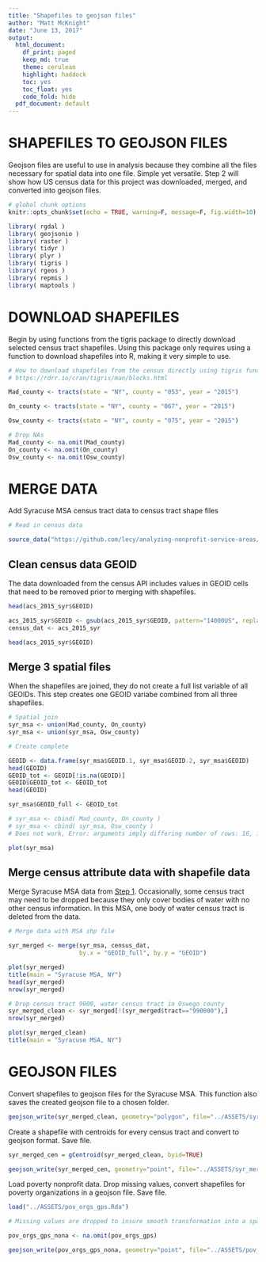 ```yaml
---
title: "Shapefiles to geojson files"
author: "Matt McKnight"
date: "June 13, 2017"
output:
  html_document:
    df_print: paged
    keep_md: true
    theme: cerulean
    highlight: haddock
    toc: yes
    toc_float: yes
    code_fold: hide
  pdf_document: default
---
```


# SHAPEFILES TO GEOJSON FILES

Geojson files are useful to use in analysis because they combine all the files necessary for spatial data into one file. Simple yet versatile. Step 2 will show how US census data for this project was downloaded, merged, and converted into geojson files.

```r

# global chunk options
knitr::opts_chunk$set(echo = TRUE, warning=F, message=F, fig.width=10)

library( rgdal )
library( geojsonio )
library( raster )
library( tidyr )
library( plyr )
library( tigris )
library( rgeos )
library( repmis )
library( maptools )

```


# DOWNLOAD SHAPEFILES 

Begin by using functions from the tigris package to directly download selected census tract shapefiles. Using this package only requires using a function to download shapefiles into R, making it very simple to use.

```r

# How to download shapefiles from the census directly using tigris functions
# https://rdrr.io/cran/tigris/man/blocks.html

Mad_county <- tracts(state = "NY", county = "053", year = "2015")

On_county <- tracts(state = "NY", county = "067", year = "2015")

Osw_county <- tracts(state = "NY", county = "075", year = "2015")

# Drop NAs
Mad_county <- na.omit(Mad_county)
On_county <- na.omit(On_county)
Osw_county <- na.omit(Osw_county)

```

# MERGE DATA

Add Syracuse MSA census tract data to census tract shape files

```r

# Read in census data

source_data("https://github.com/lecy/analyzing-nonprofit-service-areas/blob/master/ASSETS/acs_2015_syr.Rda?raw=true")

```

## Clean census data GEOID

The data downloaded from the census API includes values in GEOID cells that need to be removed prior to merging with shapefiles.

```r

head(acs_2015_syr$GEOID)

acs_2015_syr$GEOID <- gsub(acs_2015_syr$GEOID, pattern="14000US", replacement="")
census_dat <- acs_2015_syr

head(acs_2015_syr$GEOID)
```

## Merge 3 spatial files

When the shapefiles are joined, they do not create a full list variable of all GEOIDs. This step creates one GEOID variabe combined from all three shapefiles.

```r

# Spatial join
syr_msa <- union(Mad_county, On_county)
syr_msa <- union(syr_msa, Osw_county)

# Create complete 

GEOID <- data.frame(syr_msa$GEOID.1, syr_msa$GEOID.2, syr_msa$GEOID)
head(GEOID)
GEOID_tot <- GEOID[!is.na(GEOID)]
GEOID$GEOID_tot <- GEOID_tot
head(GEOID)

syr_msa$GEOID_full <- GEOID_tot

# syr_msa <- cbind( Mad_county, On_county )
# syr_msa <- cbind( syr_msa, Osw_county )
# Does not work, Error: arguments imply differing number of rows: 16, 140

plot(syr_msa)

```

## Merge census attribute data with shapefile data

Merge Syracuse MSA data from [Step 1](Download_and_Clean_Data.html). Occasionally, some census tract may need to be dropped because they only cover bodies of water with no other census information. In this MSA, one body of water census tract is deleted from the data. 

```r

# Merge data with MSA shp file

syr_merged <- merge(syr_msa, census_dat, 
                    by.x = "GEOID_full", by.y = "GEOID")                      

plot(syr_merged)
title(main = "Syracuse MSA, NY")
head(syr_merged)
nrow(syr_merged)

# Drop census tract 9900, water census tract in Oswego county
syr_merged_clean <- syr_merged[!(syr_merged$tract=="990000"),]
nrow(syr_merged)

plot(syr_merged_clean)
title(main = "Syracuse MSA, NY")

```


# GEOJSON FILES

Convert shapefiles to geojson files for the Syracuse MSA. This function also saves the created geojson file to a chosen folder. 

```r
geojson_write(syr_merged_clean, geometry="polygon", file="../ASSETS/syr_merged.geojson")

```

Create a shapefile with centroids for every census tract and convert to geojson format. Save file.

```r

syr_merged_cen = gCentroid(syr_merged_clean, byid=TRUE)

geojson_write(syr_merged_cen, geometry="point", file="../ASSETS/syr_merged_cen.geojson")

```

Load poverty nonprofit data. Drop missing values, convert shapefiles for poverty organizations in a geojson file. Save file.

```r

load("../ASSETS/pov_orgs_gps.Rda")

# Missing values are dropped to insure smooth transformation into a spatial object

pov_orgs_gps_nona <- na.omit(pov_orgs_gps)

geojson_write(pov_orgs_gps_nona, geometry="point", file="../ASSETS/pov_orgs.geojson")

```
 
